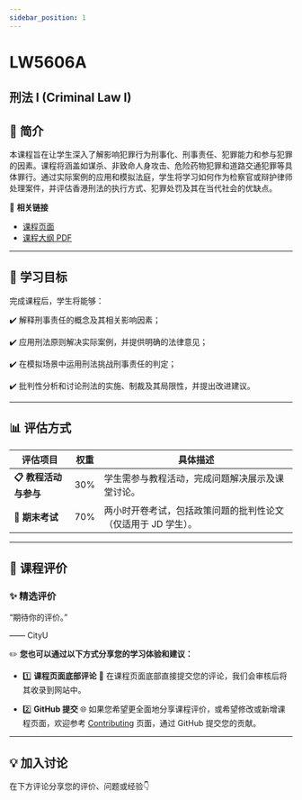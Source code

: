```yaml
---
sidebar_position: 1
---
```


# LW5606A
## 刑法 I (Criminal Law I)

## **📘 简介**
本课程旨在让学生深入了解影响犯罪行为刑事化、刑事责任、犯罪能力和参与犯罪的因素。课程将涵盖如谋杀、非致命人身攻击、危险药物犯罪和道路交通犯罪等具体罪行。通过实际案例的应用和模拟法庭，学生将学习如何作为检察官或辩护律师处理案件，并评估香港刑法的执行方式、犯罪处罚及其在当代社会的优缺点。

🔗 **相关链接**
- [课程页面](https://www.cityu.edu.hk/catalogue/pg/202425/course/LW5606A.htm)
- [课程大纲 PDF](https://www.cityu.edu.hk/catalogue/pg/202425/course/LW5606A.pdf)

---

## **🎯 学习目标**

完成课程后，学生将能够：

✔️ 解释刑事责任的概念及其相关影响因素；

✔️ 应用刑法原则解决实际案例，并提供明确的法律意见；

✔️ 在模拟场景中运用刑法挑战刑事责任的判定；

✔️ 批判性分析和讨论刑法的实施、制裁及其局限性，并提出改进建议。

---

## **📊 评估方式**

| **评估项目**         | **权重** | **具体描述**                                                                                       |
|---------------------|---------|---------------------------------------------------------------------------------------------------|
| **📋 教程活动与参与**  | 30%     | 学生需参与教程活动，完成问题解决展示及课堂讨论。                                                      |
| **📂 期末考试**       | 70%     | 两小时开卷考试，包括政策问题的批判性论文（仅适用于 JD 学生）。                                           |

---

## **💬 课程评价**

### ✨ **精选评价**
<div className={commentStyles.commentBox}>
    <p className={commentStyles.commentText}>
        “期待你的评价。”
    </p>
    <p className={commentStyles.commentAuthor}>—— CityU</p>
</div>

✏️ **您也可以通过以下方式分享您的学习体验和建议：**

- 1️⃣ **课程页面底部评论**
💬 在课程页面底部直接提交您的评论，我们会审核后将其收录到网站中。

- 2️⃣ **GitHub 提交**
🌐 如果您希望更全面地分享课程评价，或希望修改或新增课程页面，欢迎参考 [Contributing](https://penjc.github.io/cityU-navigator/contributing) 页面，通过 GitHub 提交您的贡献。

---

## **💡 加入讨论**

在下方评论分享您的评价、问题或经验👇
<Utterances />
